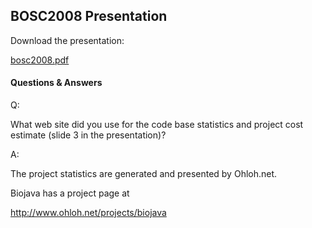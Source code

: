 ==BOSC2008 Presentation==

Download the presentation:

[http://shore.net/~heuermh/bosc2008.pdf bosc2008.pdf]


====Questions & Answers====

Q:

What web site did you use for the code base statistics and project cost estimate (slide 3 in the presentation)?


A:

The project statistics are generated and presented by Ohloh.net.

Biojava has a project page at

http://www.ohloh.net/projects/biojava
